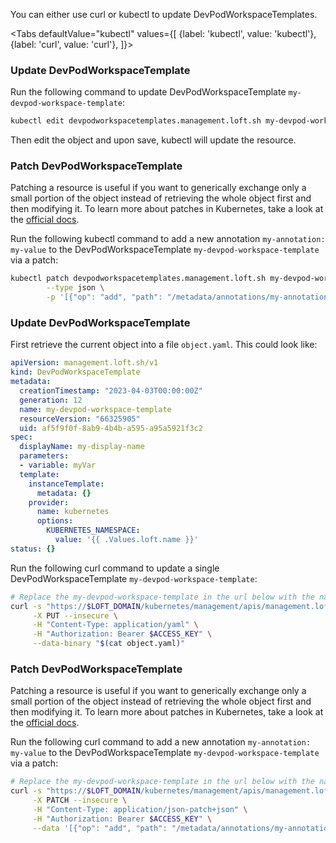

You can either use curl or kubectl to update DevPodWorkspaceTemplates.

<Tabs
    defaultValue="kubectl"
    values={[
      {label: 'kubectl', value: 'kubectl'},
      {label: 'curl', value: 'curl'},
    ]}>
  <TabItem value="kubectl">


### Update DevPodWorkspaceTemplate

Run the following command to update DevPodWorkspaceTemplate `my-devpod-workspace-template`:
```bash
kubectl edit devpodworkspacetemplates.management.loft.sh my-devpod-workspace-template 
```

Then edit the object and upon save, kubectl will update the resource.

### Patch DevPodWorkspaceTemplate

Patching a resource is useful if you want to generically exchange only a small portion of the object instead of retrieving the whole object first and then modifying it.
To learn more about patches in Kubernetes,  take a look at the [official docs](https://kubernetes.io/docs/tasks/manage-kubernetes-objects/update-api-object-kubectl-patch/#use-a-json-merge-patch-to-update-a-deployment).

Run the following kubectl command to add a new annotation `my-annotation: my-value` to the DevPodWorkspaceTemplate `my-devpod-workspace-template` via a patch:
```bash
kubectl patch devpodworkspacetemplates.management.loft.sh my-devpod-workspace-template  \
        --type json \
        -p '[{"op": "add", "path": "/metadata/annotations/my-annotation", "value": "my-value"}]'
```


  </TabItem>
  <TabItem value="curl">


### Update DevPodWorkspaceTemplate

First retrieve the current object into a file `object.yaml`. This could look like:
```yaml
apiVersion: management.loft.sh/v1
kind: DevPodWorkspaceTemplate
metadata:
  creationTimestamp: "2023-04-03T00:00:00Z"
  generation: 12
  name: my-devpod-workspace-template
  resourceVersion: "66325905"
  uid: af5f9f0f-8ab9-4b4b-a595-a95a5921f3c2
spec:
  displayName: my-display-name
  parameters:
  - variable: myVar
  template:
    instanceTemplate:
      metadata: {}
    provider:
      name: kubernetes
      options:
        KUBERNETES_NAMESPACE:
          value: '{{ .Values.loft.name }}'
status: {}

```

Run the following curl command to update a single DevPodWorkspaceTemplate `my-devpod-workspace-template`:
```bash
# Replace the my-devpod-workspace-template in the url below with the name of the DevPodWorkspaceTemplate you want to update
curl -s "https://$LOFT_DOMAIN/kubernetes/management/apis/management.loft.sh/v1/devpodworkspacetemplates/my-devpod-workspace-template" \
     -X PUT --insecure \
     -H "Content-Type: application/yaml" \
     -H "Authorization: Bearer $ACCESS_KEY" \
     --data-binary "$(cat object.yaml)"
```

### Patch DevPodWorkspaceTemplate

Patching a resource is useful if you want to generically exchange only a small portion of the object instead of retrieving the whole object first and then modifying it.
To learn more about patches in Kubernetes,  take a look at the [official docs](https://kubernetes.io/docs/tasks/manage-kubernetes-objects/update-api-object-kubectl-patch/#use-a-json-merge-patch-to-update-a-deployment).

Run the following curl command to add a new annotation `my-annotation: my-value` to the DevPodWorkspaceTemplate `my-devpod-workspace-template` via a patch:
```bash
# Replace the my-devpod-workspace-template in the url below with the name of the DevPodWorkspaceTemplate you want to update
curl -s "https://$LOFT_DOMAIN/kubernetes/management/apis/management.loft.sh/v1/devpodworkspacetemplates/my-devpod-workspace-template" \
     -X PATCH --insecure \
     -H "Content-Type: application/json-patch+json" \
     -H "Authorization: Bearer $ACCESS_KEY" \
     --data '[{"op": "add", "path": "/metadata/annotations/my-annotation", "value": "my-value"}]'
```


  </TabItem>
</Tabs>
